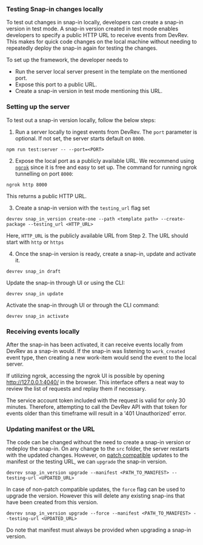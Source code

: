 ### Testing Snap-in changes locally

To test out changes in snap-in locally, developers can create a snap-in version in test mode.
A snap-in version created in test mode enables developers to specify a public HTTP URL to receive events from DevRev. This makes for
quick code changes on the local machine without needing to repeatedly deploy the snap-in again for testing the changes.

To set up the framework, the developer needs to

- Run the server local server present in the template on the mentioned port.
- Expose this port to a public URL.
- Create a snap-in version in test mode mentioning this URL.

### Setting up the server

To test out a snap-in version locally, follow the below steps:

1. Run a server locally to ingest events from DevRev. The `port` parameter is optional. If not set, the server starts default on `8000`.

```
npm run test:server -- --port=<PORT>
```

2. Expose the local port as a publicly available URL. We recommend using [`ngrok`](https://ngrok.com/download) since it is free and easy to set up. The command for running ngrok tunnelling on port `8000`:

```
ngrok http 8000
```

This returns a public HTTP URL.

3. Create a snap-in version with the `testing_url` flag set

```
devrev snap_in_version create-one --path <template path> --create-package --testing_url <HTTP_URL>
```

Here, `HTTP_URL` is the publicly available URL from Step 2. The URL should start with `http` or `https`

4. Once the snap-in version is ready, create a snap-in, update and activate it.

```
devrev snap_in draft
```

Update the snap-in through UI or using the CLI:

```
devrev snap_in update
```

Activate the snap-in through UI or through the CLI command:

```
devrev snap_in activate
```

### Receiving events locally

After the snap-in has been activated, it can receive events locally from DevRev as a
snap-in would. If the snap-in was listening to `work_created` event type, then creating a
new work-item would send the event to the local server.

If utilizing ngrok, accessing the ngrok UI is possible by opening http://127.0.0.1:4040/ in the browser. This interface offers a neat way to review the list of requests and replay them if necessary.

The service account token included with the request is valid for only 30 minutes. Therefore, attempting to call the DevRev API with that token for events older than this timeframe will result in a '401 Unauthorized' error.

### Updating manifest or the URL

The code can be changed without the need to create a snap-in version or redeploy the snap-in. On any change to the
`src` folder, the server restarts with the updated changes. However, on [patch compatible](https://developer.devrev.ai/snap-in-development/upgrade-snap-ins#version-compatibility) updates to the manifest or the testing URL, we can `upgrade` the snap-in version.

```
devrev snap_in_version upgrade --manifest <PATH_TO_MANIFEST> --testing-url <UPDATED_URL>
```

In case of non-patch compatible updates, the `force` flag can be used to upgrade the version. However this will delete any
existing snap-ins that have been created from this version.

```
devrev snap_in_version upgrade --force --manifest <PATH_TO_MANIFEST> --testing-url <UPDATED_URL>
```

Do note that manifest must always be provided when upgrading a snap-in version.
